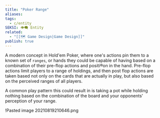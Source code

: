 ```yaml
---
title: "Poker Range"
aliases: 
tags:
  - c/entity
SEKSI: 👁️‍🗨️ Entity
related:
  - "[[🗺️ Game Design|Game Design]]"
publish: true
---
```



A modern concept in Hold'em Poker, where one's actions pin them to a known set of `ranges`, or hands they could be capable of having based on a combination of their pre-flop actions and positi®on in the hand. Pre-flop actions limit players to a range of holdings, and then post flop actions are taken based not only on the cards that are actually in play, but also based on the perceived ranges of all players.

A common play pattern this could result in is taking a pot while holding nothing based on the combination of the board and your opponents' perception of your range. 

!<Link href="/c/pasted-image-20210819210646png" className="text-[var(--color-primary)] hover:underline hover:text-[var(--color-secondary)] transition-colors font-medium">Pasted image 20210819210646.png</Link>
